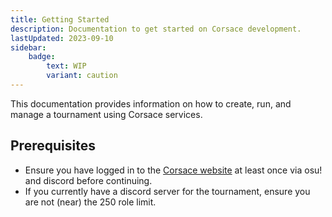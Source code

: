 ```yaml
---
title: Getting Started
description: Documentation to get started on Corsace development.
lastUpdated: 2023-09-10
sidebar:
    badge:
        text: WIP
        variant: caution
---
```


This documentation provides information on how to create, run, and manage a tournament using Corsace services.

## Prerequisites
- Ensure you have logged in to the [Corsace website](https://corsace.io) at least once via osu! and discord before continuing.
- If you currently have a discord server for the tournament, ensure you are not (near) the 250 role limit.

<WorkInProgress section="tournaments" />